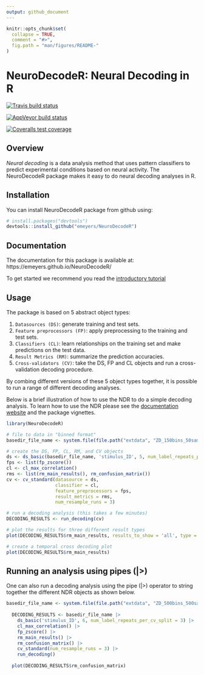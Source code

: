 ```yaml
---
output: github_document
---
```


<!-- README.md is generated from README.Rmd. Please edit that file -->

```r
knitr::opts_chunk$set(
  collapse = TRUE,
  comment = "#>",
  fig.path = "man/figures/README-"
)
```


# NeuroDecodeR: Neural Decoding in R


<!-- badges: start -->

[![Travis build
status](https://api.travis-ci.com/emeyers/NeuroDecodeR.svg?branch=master)](https://www.travis-ci.com/emeyers/NeuroDecodeR)

[![AppVeyor build
status](https://ci.appveyor.com/api/projects/status/github/emeyers/NeuroDecodeR?branch=master&svg=true)](https://ci.appveyor.com/project/emeyers/NeuroDecodeR)

[![Coveralls test
coverage](https://coveralls.io/repos/github/emeyers/NeuroDecodeR/badge.svg)](https://coveralls.io/github/emeyers/NeuroDecodeR)

<!-- badges: end -->
  
<p>


## Overview

*Neural decoding* is a data analysis method that uses pattern classifiers to
predict experimental conditions based on neural activity. The NeuroDecodeR
package makes it easy to do neural decoding analyses in R.


## Installation

You can install NeuroDecodeR package from github using:

```r
# install.packages("devtools")
devtools::install_github("emeyers/NeuroDecodeR")
```


## Documentation

The documentation for this package is available at: https://emeyers.github.io/NeuroDecodeR/

To get started we recommend you read the [introductory tutorial](https://emeyers.github.io/NeuroDecodeR/articles/introduction_tutorial.html)


## Usage

The package is based on 5 abstract object types: 

1. `Datasources (DS)`: generate training and test sets.
2. `Feature preprocessors (FP)`: apply preprocessing to the training and test sets.
3. `Classifiers (CL)`: learn relationships on the training set and make
predictions on the test data.
4. `Result Metrics (RM)`: summarize the prediction accuracies.
5. `Cross-validators (CV)`: take the DS, FP and CL objects and run a
  cross-validation decoding procedure.

By combing different versions of these 5 object types together, it is possible
to run a range of different decoding analyses.

Below is a brief illustration of how to use the NDR to do a simple decoding
analysis. To learn how to use the NDR please see the [documentation
website](https://emeyers.github.io/NeuroDecodeR/) and the package vignettes. 


```r
library(NeuroDecodeR)

# file to data in "binned format"
basedir_file_name <- system.file(file.path("extdata", "ZD_150bins_50sampled.Rda"), package="NeuroDecodeR")

# create the DS, FP, CL, RM, and CV objects
ds <- ds_basic(basedir_file_name, 'stimulus_ID', 5, num_label_repeats_per_cv_split = 3)
fps <- list(fp_zscore())
cl <- cl_max_correlation()
rms <- list(rm_main_results(), rm_confusion_matrix())
cv <- cv_standard(datasource = ds, 
                  classifier = cl, 
                  feature_preprocessors = fps, 
                  result_metrics = rms, 
                  num_resample_runs = 3)

# run a decoding analysis (this takes a few minutes) 
DECODING_RESULTS <- run_decoding(cv)
```


```r
# plot the results for three different result types
plot(DECODING_RESULTS$rm_main_results, results_to_show = 'all', type = 'line')
```



```r
# create a temporal cross decoding plot
plot(DECODING_RESULTS$rm_main_results)
```



## Running an analysis using pipes (|>) 

One can also run a decoding analysis using the pipe (|>) operator to string together the different NDR objects as shown below.

```r

basedir_file_name <- system.file(file.path("extdata", "ZD_500bins_500sampled.Rda"), package="NeuroDecodeR")
  
  DECODING_RESULTS <- basedir_file_name |>
    ds_basic('stimulus_ID', 6, num_label_repeats_per_cv_split = 3) |>
    cl_max_correlation() |>
    fp_zscore() |>
    rm_main_results() |>
    rm_confusion_matrix() |>
    cv_standard(num_resample_runs = 3) |>
    run_decoding()
  
  plot(DECODING_RESULTS$rm_confusion_matrix)
```


